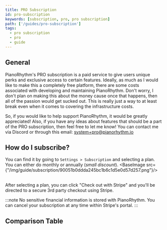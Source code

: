 ```yaml
---
title: PRO Subscription
id: pro-subscription
keywords: [subscription, pro, pro subscription]
path: ['/guides/pro-subscription']
tags:
  - pro subscription
  - pro
  - guide
---
```



## General

PianoRhythm's PRO subscription is a paid service to give users unique perks and exclusive access to certain features.
Ideally, as much as I would like to make this a completely free platform, there are some costs associated with developing and maintaining PianoRhythm.
Don't worry, I don't plan on making this about the money cause once that happens, then all of the passion would get sucked out. This is
really just a way to at least break even when it comes to covering the infrastructure costs.

So, if you would like to help support PianoRhythm, it would be greatly appreciated!
Also, if you have any ideas about features that should be a part of the PRO subscription, then feel free to let me know!
You can contact me via Discord or through this email: system+pro@pianorhythm.io

## How do I subscribe?

You can find it by going to `Settings > Subscription` and selecting a plan. You can either do monthly or annually (_small discount_).
<BaseImage src={"/img/guide/subscription/90051b0ddda245bc1b6c1d5e0d57d257.png"}/>

<br/>
After selecting a plan, you can click "Check out with Stripe" and you'll be directed to a secure 3rd party checkout using Stripe.
<BaseImage src={"/img/guide/subscription/956b337a5a116335aff20885ecef56fd.png"}/>
<br/>

:::note
No sensitive financial information is stored with PianoRhythm. You can cancel your subscription at any time within Stripe's portal.
:::

## Comparison Table
<Pricing/>
